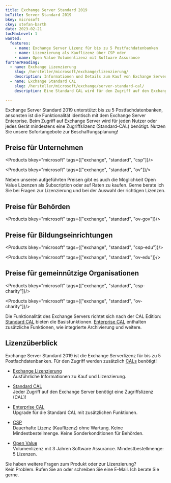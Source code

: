 ```yaml
---
title: Exchange Server Standard 2019
bcTitle: Server Standard 2019
bkey: microsoft
ckey: stefan-barth
date: 2023-02-21
tocMaxLevel: 1
wanted:
  features:
    - name: Exchange Server Lizenz für bis zu 5 Postfachdatenbanken
    - name: Lizenzierung als Kauflizenz über CSP oder
    - name: Open Value Volumenlizenz mit Software Assurance
furtherReading:
  - name: Exchange Lizenzierung
    slug: /hersteller/microsoft/exchange/lizenzierung/
    description: Informationen und Details zum Kauf von Exchange Server und Exchange Online Plänen.
  - name: Exchange Standard CAL
    slug: /hersteller/microsoft/exchange/server-standard-cal/
    description: Eine Standard CAL wird für den Zugriff auf den Exchange Server benötigt.

---
```




<Intro>

  Exchange Server Standard 2019 unterstützt bis zu 5 Postfachdatenbanken, ansonsten ist die Funktionalität identisch mit dem Exchange Server Enterprise.
  Beim Zugriff auf Exchange Server wird für jeden Nutzer oder jedes Gerät mindestens eine Zugriffslizenz (Standard-CAL) benötigt.
  Nutzen Sie unsere Sofortangebote zur Beschaffungsplanung!


</Intro>

<TOC />


## Preise für Unternehmen


<Products bkey="microsoft" tags={["exchange", "standard", "csp"]}/>


<Products bkey="microsoft" tags={["exchange", "standard", "ov"]}/>


<Info>

Neben unseren aufgeführten Preisen gibt es auch die Möglichkeit Open Value Lizenzen als Subscription oder auf Raten zu kaufen.
Gerne berate ich Sie bei Fragen zur Lizenzierung und bei der Auswahl der richtigen Lizenzen.

</Info>


## Preise für Behörden


<Products bkey="microsoft" tags={["exchange", "standard", "ov-gov"]}/>


## Preise für Bildungseinrichtungen


<Products bkey="microsoft" tags={["exchange", "standard", "csp-edu"]}/>


<Products bkey="microsoft" tags={["exchange", "standard", "ov-edu"]}/>


## Preise für gemeinnützige Organisationen


<Products bkey="microsoft" tags={["exchange", "standard", "csp-charity"]}/>


<Products bkey="microsoft" tags={["exchange", "standard", "ov-charity"]}/>


<Info>

  Die Funktionalität des Exchange Servers richtet sich nach der CAL Edition: [Standard CAL](/hersteller/microsoft/exchange/server-standard-cal/) bieten die Basisfunktionen. [Enterprise CAL](/hersteller/microsoft/exchange/server-enterprise-cal/) enthalten zusätzliche Funktionen, wie integrierte Archivierung und weitere.

</Info>


## Lizenzüberblick

Exchange Server Standard 2019 ist die Exchange Serverlizenz für bis zu 5 Postfachdatenbanken. Für den Zugriff werden zusätzlich [CALs](/hersteller/microsoft/exchange/server-standard-cal/) benötigt!

<ArrowList>

- [Exchange Lizenzierung](/hersteller/microsoft/exchange/lizenzierung/)<br />
  Ausführliche Informationen zu Kauf und Lizenzierung.

- [Standard CAL](/hersteller/microsoft/exchange/server-standard-cal/)<br />
  Jeder Zugriff auf den Exchange Server benötigt eine Zugriffslizenz (CAL)!

- [Enterprise CAL](/hersteller/microsoft/exchange/server-enterprise-cal/)<br />
  Upgrade für die Standard CAL mit zusätzlichen Funktionen.

- [CSP](/hersteller/microsoft/csp/)<br />
  Dauerhafte Lizenz (Kauflizenz) ohne Wartung. Keine Mindestbestellmenge. Keine Sonderkonditionen für Behörden.

- [Open Value](/hersteller/microsoft/open-value/)<br />
  Volumenlizenz mit 3 Jahren Software Assurance. Mindestbestellmenge: 5 Lizenzen.

</ArrowList>


<GetInTouch theme="light">

Sie haben weitere Fragen zum Produkt oder zur Lizenzierung?<br />
Kein Problem. Rufen Sie an oder schreiben Sie eine E-Mail. Ich berate Sie gerne.

</GetInTouch>

